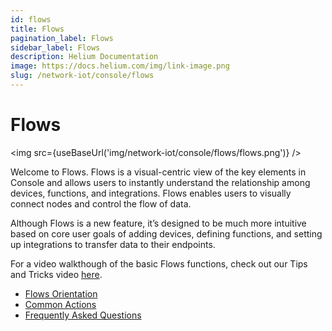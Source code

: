 ```yaml
---
id: flows
title: Flows
pagination_label: Flows
sidebar_label: Flows
description: Helium Documentation
image: https://docs.helium.com/img/link-image.png
slug: /network-iot/console/flows
---
```


# Flows


<img src={useBaseUrl('img/network-iot/console/flows/flows.png')} />

Welcome to Flows. Flows is a visual-centric view of the key elements in Console and allows users to
instantly understand the relationship among devices, functions, and integrations. Flows enables
users to visually connect nodes and control the flow of data.

Although Flows is a new feature, it’s designed to be much more intuitive based on core user goals of
adding devices, defining functions, and setting up integrations to transfer data to their endpoints.

For a video walkthough of the basic Flows functions, check out our Tips and Tricks video
[here](https://youtu.be/XrbN1CHApBI).

- [Flows Orientation](/network-iot/console/flows/orientation)
- [Common Actions](/network-iot/console/flows/actions)
- [Frequently Asked Questions](/network-iot/console/flows/flows-faq)
